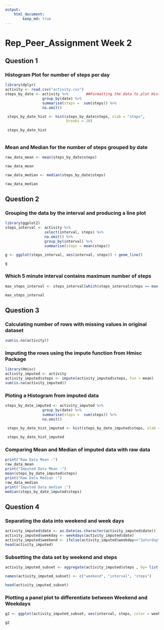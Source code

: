 ```yaml
---
output:
    html_document:
        keep_md: true
---
```


Rep_Peer_Assignment Week 2 
============================

## Question 1

### Histogram Plot for number of steps per day

```r
library(dplyr)
activity <- read.csv("activity.csv")
steps_by_date <- activity %>%        ##Formatting the data to plot Histogram
                 group_by(date) %>%
                 summarise(steps =  sum(steps)) %>%
                 na.omit()

 steps_by_date_hist <- hist(steps_by_date$steps, xlab = "steps",
                            breaks = 20)
 
 steps_by_date_hist
    
```

### Mean and Median for the number of steps grouped by date 

```r

raw_data_mean <- mean(steps_by_date$steps)

raw_data_mean

raw_data_median <- median(steps_by_date$steps)

raw_data_median
```



## Question 2

### Grouping the data by the interval and producing a line plot

```r
library(ggplot2)
steps_interval <- activity %>%
                  select(interval, steps) %>%
                  na.omit() %>%
                  group_by(interval) %>%
                  summarise(steps = mean(steps))

g <- ggplot(steps_interval, aes(interval, steps)) + geom_line()

g
```

### Which 5 minute interval contains maximum number of steps

```r

max_steps_interval <- steps_interval[which(steps_interval$steps == max(steps_interval$steps)),]

max_steps_interval
```


## Question 3

### Calculating number of rows with missing values in original dataset

```r
sum(is.na(activity))
```

### Imputing the rows using the impute function from Hmisc Package

```r
library(Hmisc)
activity_imputed <- activity
activity_imputed$steps <- impute(activity_imputed$steps, fun = mean)
sum(is.na(activity_imputed))
```

### Ploting a Histogram from imputed data 

```r
steps_by_date_imputed <- activity_imputed %>% 
                 group_by(date) %>%
                 summarise(steps =  sum(steps)) %>%
                 na.omit()

 steps_by_date_hist_imputed <- hist(steps_by_date_imputed$steps, xlab = "steps", breaks = 20)
 
 steps_by_date_hist_imputed

```

### Comparing Mean and Median of imputed data with raw data

```r
print("Raw Data Mean :")
raw_data_mean
print("Imputed Data Mean :")
mean(steps_by_date_imputed$steps)
print("Raw Data Median :")
raw_data_median
print("Imputed Data median :")
median(steps_by_date_imputed$steps)
```


## Question 4

### Separating the data into weekend and week days

```r
activity_imputed$date <- as.Date(as.character(activity_imputed$date))
activity_imputed$weekday <- weekdays(activity_imputed$date)
activity_imputed$weekend <- ifelse(activity_imputed$weekday=="Saturday" | activity_imputed$weekday=="Sunday", "Weekend", "Weekday" )
head(activity_imputed)
```

### Subsetting the data set by weekend and steps

```r

activity_imputed_subset <- aggregate(activity_imputed$steps , by= list(activity_imputed$weekend, activity_imputed$interval), na.omit(mean))

names(activity_imputed_subset) <- c("weekend", "interval", "steps")

head(activity_imputed_subset)
```

### Plotting a panel plot to differentiate between Weekend and Weekdays

```r
g2 <- ggplot(activity_imputed_subset, aes(interval, steps, color = weekend)) + geom_line() + facet_grid(weekend~.) + xlab("Interval") + ylab("Steps")

g2

```

